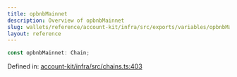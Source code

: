 ```yaml
---
title: opbnbMainnet
description: Overview of opbnbMainnet
slug: wallets/reference/account-kit/infra/src/exports/variables/opbnbMainnet
layout: reference
---
```


```ts
const opbnbMainnet: Chain;
```

Defined in: [account-kit/infra/src/chains.ts:403](https://github.com/alchemyplatform/aa-sdk/blob/4987bdd63823427c48ec21401b71fa3cfc2d0675/account-kit/infra/src/chains.ts#L403)
